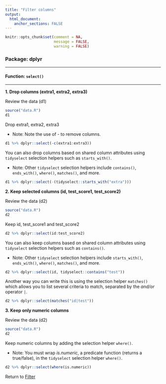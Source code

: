 ```yaml
---
title: "Filter columns"
output: 
  html_document:
    anchor_sections: FALSE
---
```


```r
knitr::opts_chunk$set(comment = NA,
                      message = FALSE,
                      warning = FALSE)
```


### Package: dplyr

---

#### Function: `select()`

---

**1\. Drop columns (extra1, extra2, extra3)**

Review the data (d1)

```r

source("data.R")
d1

```

Drop extra1, extra2, extra3

* Note: Note the use of *-* to remove columns.

```r

d1 %>% dplyr::select(-c(extra1:extra3))

```

You can also drop columns based on shared column attributes using `tidyselect` selection helpers such as `starts_with()`.

* Note: Other `tidyselect` selection helpers include `contains()`, `ends_with()`, `where()`, `matches()`, and more.

```r

d1 %>% dplyr::select(-(tidyselect::starts_with("extra")))

```


**2\. Keep selected columns (id, test_score1, test_score2)**

Review the data (d2)

```r

source("data.R")
d2

```

Keep id, test_score1 and test_score2

```r

d2 %>% dplyr::select(id:test_score2)

```

You can also keep columns based on shared column attributes using `tidyselect` selection helpers such as `contains()`.

* Note: Other `tidyselect` selection helpers include `starts_with()`, `ends_with()`, `where()`, `matches()`, and more.

```r

d2 %>% dplyr::select(id, tidyselect::contains("test"))

```

Another way you can write this is using the selection helper `matches()` which allows you to list several criteria to match, separated by the *and/or* operator `|`.

```r

d2 %>% dplyr::select(matches("id|test"))

```


**3\. Keep only numeric columns**

Review the data (d2)

```r

source("data.R")
d2

```

Keep numeric columns by adding the selection helper `where()`.

* Note: You must wrap *is.numeric*, a predicate function (returns a true/false), in the `tidyselect` selection helper `where()`.

```r

d2 %>% dplyr::select(where(is.numeric))

```

Return to [Filter](https://github.com/Cghlewis/data-wrangling-functions/wiki/Filter)
